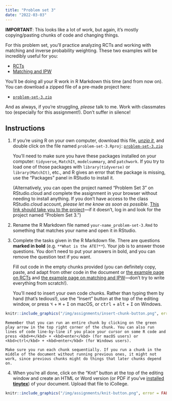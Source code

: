 ```yaml
---
title: "Problem set 3"
date: "2022-03-03"
---
```


:::{.callout-note}
**IMPORTANT**: This looks like a lot of work, but again, it's mostly copying/pasting chunks of code and changing things.
:::

For this problem set, you'll practice analyzing RCTs and working with matching and inverse probability weighting. These two examples will be incredibly useful for you:

- [RCTs](/example/rcts/)
- [Matching and IPW](/example/matching-ipw/)

You'll be doing all your R work in R Markdown this time (and from now on). You can download a zipped file of a pre-made project here:

- [<i class="fas fa-file-archive"></i> `problem-set-3.zip`](/projects/problem-set-3.zip)

And as always, if you're struggling, *please* talk to me. Work with classmates too (especially for this assignment!). Don't suffer in silence!


## Instructions

1. If you're using R on your own computer, download this file, [*unzip it*](/resource/unzipping/), and double click on the file named `problem-set-3.Rproj`: [<i class="fas fa-file-archive"></i> `problem-set-3.zip`](/projects/problem-set-3.zip)

    You'll need to make sure you have these packages installed on your computer: `tidyverse`, `MatchIt`, `modelsummary`, and `patchwork`. If you try to load one of those packages with `library(tidyverse)` or `library(MatchIt)`, etc., and R gives an error that the package is missing, use the "Packages" panel in RStudio to install it.

    (Alternatively, you can open the project named "Problem Set 3" on RStudio.cloud and complete the assignment in your browser without needing to install anything. If you don't have access to the class RStudio.cloud account, *please let me know as soon as possible*. [This link should take you to the project](https://rstudio.cloud/spaces/205054/project/3424157)—if it doesn't, log in and look for the project named "Problem Set 3.")

2. Rename the R Markdown file named `your-name_problem-set-3.Rmd` to something that matches your name and open it in RStudio.

3. Complete the tasks given in the R Markdown file. There are questions **marked in bold** (e.g. `**What is the ATE?**`). Your job is to answer those questions. You don't need to put your answers in bold, and you can remove the question text if you want.

    Fill out code in the empty chunks provided (you can definitely copy, paste, and adapt from other code in the document or [the example page on RCTs](/example/rcts/) and [the example page on matching and IPW](/example/matching-ipw/)—don't try to write everything from scratch!). 

    You'll need to insert your own code chunks. Rather than typing them by hand (that's tedious!), use the "Insert" button at the top of the editing window, or press  <kbd>⌥</kbd> + <kbd>⌘</kbd> + <kbd>I</kbd> on macOS, or <kbd>ctrl</kbd> + <kbd>alt</kbd> + <kbd>I</kbd> on Windows.

```r
knitr::include_graphics("/img/assignments/insert-chunk-button.png", error = FALSE)
```

    Remember that you can run an entire chunk by clicking on the green play arrow in the top right corner of the chunk. You can also run lines of code line-by-line if you place your cursor on some R code and press <kbd>⌘</kbd> + <kbd>enter</kbd> (for macOS users) or <kbd>ctrl</kbd> + <kbd>enter</kbd> (for Windows users).

    Make sure you run each chunk sequentially. If you run a chunk in the middle of the document without running previous ones, it might not work, since previous chunks might do things that later chunks depend on.

4. When you're all done, click on the "Knit" button at the top of the editing window and create an HTML or Word version (or PDF if you've [installed **tinytex**](/resource/install/#install-tinytex)) of your document. Upload that file to iCollege.

```r
knitr::include_graphics("/img/assignments/knit-button.png", error = FALSE)
```
